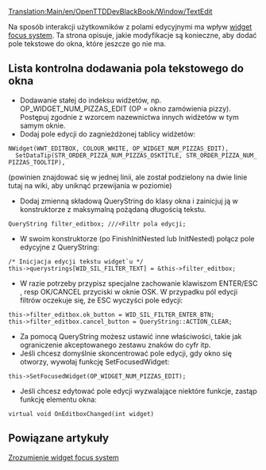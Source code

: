[[Translation:Main/en/OpenTTDDevBlackBook/Window/TextEdit]]
<!--{{en/DevDoc}}-->{{pl/Rozwój}}


Na sposób interakcji użytkowników z polami edycyjnymi ma wpływ [[Main/pl/OpenTTDDevBlackBook/Window/WidgetFocus|widget focus system]]. Ta strona opisuje, jakie modyfikacje są konieczne, aby dodać pole tekstowe do okna, które jeszcze go nie ma. 

== Lista kontrolna dodawania pola tekstowego do okna ==

* Dodawanie stałej do indeksu widżetów, np. OP_WIDGET_NUM_PIZZAS_EDIT (OP = okno zamówienia pizzy). Postępuj zgodnie z wzorcem nazewnictwa innych widżetów w tym samym oknie.
* Dodaj pole edycji do zagnieżdżonej tablicy widżetów:
 NWidget(WWT_EDITBOX, COLOUR_WHITE, OP_WIDGET_NUM_PIZZAS_EDIT),
   SetDataTip(STR_ORDER_PIZZA_NUM_PIZZAS_OSKTITLE, STR_ORDER_PIZZA_NUM_PIZZAS_TOOLTIP),
(powinien znajdować się w jednej linii, ale został podzielony na dwie linie tutaj na wiki, aby uniknąć przewijania w poziomie)
* Dodaj zmienną składową QueryString do klasy okna i zainicjuj ją w konstruktorze z maksymalną pożądaną długością tekstu.
 QueryString filter_editbox; ///<Filtr pola edycji;
* W swoim konstruktorze (po FinishInitNested lub InitNested) połącz pole edycyjne z QueryString:
 /* Inicjacja edycji tekstu widget`u */
 this->querystrings[WID_SIL_FILTER_TEXT] = &this->filter_editbox;
* W razie potrzeby przypisz specjalne zachowanie klawiszom ENTER/ESC , resp OK/CANCEL przyciski w oknie OSK. W przypadku pól edycji filtrów oczekuje się, że ESC wyczyści pole edycji:
 this->filter_editbox.ok_button = WID_SIL_FILTER_ENTER_BTN;
 this->filter_editbox.cancel_button = QueryString::ACTION_CLEAR;
* Za pomocą QueryString możesz ustawić inne właściwości, takie jak ograniczenie akceptowanego zestawu znaków do cyfr itp.
* Jeśli chcesz domyślnie skoncentrować pole edycji, gdy okno się otworzy, wywołaj funkcję SetFocusedWidget:
 this->SetFocusedWidget(OP_WIDGET_NUM_PIZZAS_EDIT);
* Jeśli chcesz edytować pole edycji wyzwalające niektóre funkcje, zastąp funkcję elementu okna:
 virtual void OnEditboxChanged(int widget)

== Powiązane artykuły ==

[[Main/pl/OpenTTDDevBlackBook/Window/WidgetFocus|Zrozumienie widget focus system]]